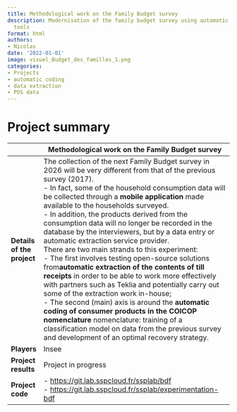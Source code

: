 ```yaml
---
title: Methodological work on the Family Budget survey
description: Modernisation of the family budget survey using automatic classification
  tools
format: html
authors:
- Nicolas
date: '2022-01-01'
image: visuel_Budget_des_familles_1.png
categories:
- Projects
- automatic coding
- data extraction
- POS data
---
```


# Project summary

|  | Methodological work on the Family Budget survey                                       | 
| --- | --------------------------------------------------------------------------------- |
| **Details of the project** | The collection of the next Family Budget survey in 2026 will be very different from that of the previous survey (2017). <br> - In fact, some of the household consumption data will be collected through a **mobile application** made available to the households surveyed. <br> - In addition, the products derived from the consumption data will no longer be recorded in the database by the interviewers, but by a data entry or automatic extraction service provider. <br> There are two main strands to this experiment: <br>  - The first involves testing open-source solutions from**automatic extraction of the contents of till receipts** in order to be able to work more effectively with partners such as Teklia and potentially carry out some of the extraction work in-house; <br> - The second (main) axis is around the **automatic coding of consumer products in the COICOP nomenclature** nomenclature: training of a classification model on data from the previous survey and development of an optimal recovery strategy.                  | 
| **Players** | Insee                      | 
| **Project results** | Project in progress               | 
| **Project code** | -  <https://git.lab.sspcloud.fr/ssplab/bdf> <br> -  <https://git.lab.sspcloud.fr/ssplab/experimentation-bdf>                              | 



